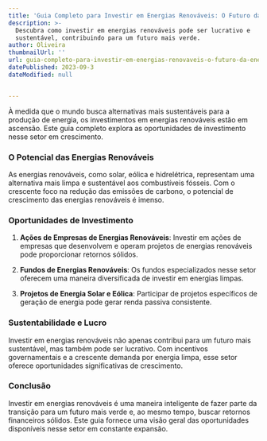 ```yaml
---
title: 'Guia Completo para Investir em Energias Renováveis: O Futuro da Energia'
description: >-
  Descubra como investir em energias renováveis pode ser lucrativo e
  sustentável, contribuindo para um futuro mais verde.
author: Oliveira
thumbnailUrl: ''
url: guia-completo-para-investir-em-energias-renovaveis-o-futuro-da-energia
datePublished: 2023-09-3
dateModified: null


---
```


À medida que o mundo busca alternativas mais sustentáveis para a produção de energia, os investimentos em energias renováveis estão em ascensão. Este guia completo explora as oportunidades de investimento nesse setor em crescimento.

### O Potencial das Energias Renováveis

As energias renováveis, como solar, eólica e hidrelétrica, representam uma alternativa mais limpa e sustentável aos combustíveis fósseis. Com o crescente foco na redução das emissões de carbono, o potencial de crescimento das energias renováveis é imenso.

### Oportunidades de Investimento

1. **Ações de Empresas de Energias Renováveis**: Investir em ações de empresas que desenvolvem e operam projetos de energias renováveis pode proporcionar retornos sólidos.

2. **Fundos de Energias Renováveis**: Os fundos especializados nesse setor oferecem uma maneira diversificada de investir em energias limpas.

3. **Projetos de Energia Solar e Eólica**: Participar de projetos específicos de geração de energia pode gerar renda passiva consistente.

### Sustentabilidade e Lucro

Investir em energias renováveis não apenas contribui para um futuro mais sustentável, mas também pode ser lucrativo. Com incentivos governamentais e a crescente demanda por energia limpa, esse setor oferece oportunidades significativas de crescimento.

### Conclusão

Investir em energias renováveis é uma maneira inteligente de fazer parte da transição para um futuro mais verde e, ao mesmo tempo, buscar retornos financeiros sólidos. Este guia fornece uma visão geral das oportunidades disponíveis nesse setor em constante expansão.
